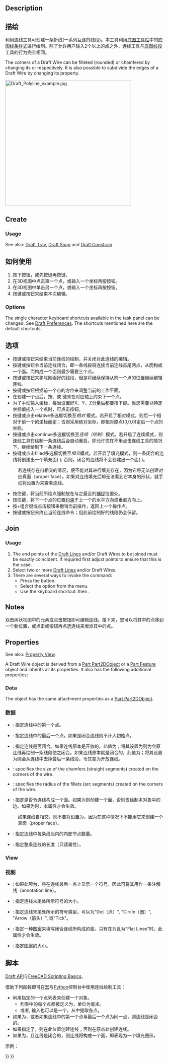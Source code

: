 <languages/>

{{Docnav
|[[Draft_Line|Line]]
|[[Draft_Fillet|Fillet]]
|[[Draft_Workbench|Draft]]
|IconL=Draft_Line.svg 
|IconR=Draft_Fillet.svg
|IconC=Workbench_Draft.svg
}}

{{GuiCommand
|Name=Draft Wire
|MenuLocation=Drafting → Polyline<br>2D Drafting → Polyline
|Workbenches=[[Draft_Workbench|Draft]], [[BIM_Workbench|BIM]]
|Shortcut={{KEY|P}} {{KEY|L}}
|Version=0.7
|SeeAlso=[[Draft_Line|Draft Line]], [[Draft_BSpline|Draft BSpline]]
}}

==Description== 

<div class="mw-translate-fuzzy">
==描绘==
利用连线工具可创建一条折线(一系列互连的线段)。本工具利用[[Draft Tray|底图工具栏]]中的[[Draft Linestyle|底图线条样式]]进行绘制。除了允许用户输入2个以上的点之外，连线工具与[[Draft Line|底图线段]]工具的行为完全相同。
</div>

The corners of a Draft Wire can be filleted (rounded) or chamfered by changing its {{PropertyData|Fillet Radius}} or {{PropertyData|Chamfer Size}} respectively. It is also possible to subdivide the edges of a Draft Wire by changing its {{PropertyData|Subdivisions}} property.

[[Image:Draft_Polyline_example.jpg|400px]]
{{Caption|多点定一连线}}

==Create==

===Usage===

See also: [[Draft_Tray|Draft Tray]], [[Draft_Snap|Draft Snap]] and [[Draft_Constrain|Draft Constrain]].

<div class="mw-translate-fuzzy">
==如何使用==
# 按下{{Button|[[Image:Draft Wire.svg|16px]] [[Draft_Wire/zh-cn|Draft Wire]]}}按钮，或先按{{KEY|W}}键再按{{KEY|I}}键。
# 在3D视图中点击第一个点，或输入一个坐标再按{{Button|[[Image:Draft_AddPoint.svg|16px]] add point}}按钮。
# 在3D视图中单击另一个点，或输入一个坐标再按{{Button|[[Image:Draft_AddPoint.svg|16px]] add point}}按钮。
# 按{{KEY|Esc}}键或{{Button|Close}}按钮来结束本次编辑。
</div>

===Options===

The single character keyboard shortcuts available in the task panel can be changed. See [[Draft_Preferences|Draft Preferences]]. The shortcuts mentioned here are the default shortcuts.

<div class="mw-translate-fuzzy">
==选项==
* 按{{KEY|A}}键或{{Button|[[Image:Draft FinishLine.png|12px]] Finish}}按钮来结束当前连线的绘制，并关闭对此连线的编辑。
* 按{{KEY|O}}键或{{Button|[[Image:Draft CloseLine.png|12px]] Close}}按钮令当前连线闭合，即一条线段将连接当前连线首尾两点，从而构成一个面。而构成一个面则最少需要三个点。
* 按{{KEY|W}}键或{{Button|[[Image:Draft Wipe.svg|12px]] Wipe}}按钮来移除刚画好的线段，但是将继续保持从前一个点的位置继续编辑连线。
* 按{{KEY|U}}键或{{Button|[[Image:Draft SelectPlane.svg|12px]] [[Draft_SelectPlane|Set WP]]}}按钮根据前一个点的方位来调整当前的工作平面。
* 在创建一个点后，按{{KEY|X}}、{{KEY|Y}}或 {{KEY|Z}}键来在对应轴上约束下一个点。
* 为了手动输入坐标，每当设置好X、Y、Z分量后都要按下{{KEY|Enter}}键。当您需要以特定坐标值插入一个点时，可点击{{Button|[[Image:Draft_AddPoint.svg|16px]] |add point}}按钮。
* 按{{KEY|R}}键或点击relative多选框切换至''相对'' 模式。若开启了相对模式，则后一个相对于前一个的坐标而定；否则采用绝对坐标，即相对原点(0,0,0)定后一个点的坐标。
* 按{{KEY|T}}键或点击continue多选框切换至''连续（绘制）''模式。若开启了连续模式，则连线工具在绘制一条连线后会自动重启，即允许您在不用点击连线工具的情况下，继续绘制下一条连线。
* 按{{KEY|L}}键或点击filled多选框切换至''填充''模式。若开启了填充模式，则一条闭合的连线将创建出一个填充面({{PropertyData|Make Face}} {{TRUE}}); 否则，闭合的连线将不会创建出一个面({{PropertyData|Make Face}} {{FALSE}})。
:{{Emphasis|请注意:}} 若连线存在自相交的情况，便不能对其进行填充存在，因为它将无法创建对应真面（proper face）。如果对连线填充后却无法看到它本身的形状，就手动将{{PropertyData|Make Face}}设置为{{FALSE}}来查看连线。
* 按住{{KEY|Ctrl}}键，将当前所绘点强制放在与之最近的[[Draft_Snap|捕捉]]位置处。
* 按住{{KEY|Shift}}键，将下一个点的位置[[Draft_Constrain|约束]]于上一个的水平方向或垂直方向上。
* 按{{KEY|Ctrl}}+{{KEY|Z}}组合键或点击{{button|[[Image:Draft UndoLine.png|12px]] Undo}}按钮来撤销当前操作，返回上一个操作点。
* 按{{KEY|Esc}}键或{{button|Close}}按钮来终止当前连线命令；但此前绘制好的线段仍会保留。
</div>

==Join==

===Usage===

# The end points of the [[Draft_Line|Draft Lines]] and/or Draft Wires to be joined must be exactly coincident. If required first adjust points to ensure that this is the case.
# Select two or more [[Draft_Line|Draft Lines]] and/or Draft Wires.
# There are several ways to invoke the command:
#* Press the {{Button|[[Image:Draft_Wire.svg|16px]] [[Draft_Wire|Draft Wire]]}} button.
#* Select the {{MenuCommand|Drafting → [[Image:Draft_Wire.svg|16px]] Polyline}} option from the menu.
#* Use the keyboard shortcut: {{KEY|P}} then {{KEY|L}}.

==Notes==

<div class="mw-translate-fuzzy">
双击树状视图中的元素或点击{{Button|[[Image:Draft Edit.svg|16px]] [[Draft Edit]]}}按钮即可编辑连线。接下来，您可以将其中的点移到一个新位置，或点击{{Button|[[Image:Draft_AddPoint.svg|16px]] add point}}或{{Button|[[Image:Draft_DelPoint.svg|16px]] remove point}}按钮再点选连线来增添其中的点。
</div>

==Properties==

See also: [[Property_View|Property View]].

A Draft Wire object is derived from a [[Part_Part2DObject|Part Part2DObject]]{{VersionNoteMinus|1.0}} or a [[Part_Feature|Part Feature]] object{{VersionNotePlus|1.1}} and inherits all its properties. It also has the following additional properties:

===Data===

{{TitleProperty|Attachment}}

The object has the same attachment properties as a [[Part_Part2DObject#Data|Part Part2DObject]].

{{TitleProperty|Draft}}

<div class="mw-translate-fuzzy">
===数据===
* {{PropertyData|Start}}: 指定连线中的第一个点。
* {{PropertyData|End}}: 指定连线中的最后一个点，如果是闭合连线则不计入初始点。
* {{PropertyData|Closed}}: 指定连线是否闭合。如果连线原本是开放的，此值为{{FALSE}}；将其设置为{{TRUE}}则为会原连线再绘制一条线段使之闭合。如果连线原本就是闭合的，此值为{{TRUE}}；将其设置为{{FALSE}}则会从连线中去掉最后一条线段，令其变为开放连线。
* {{PropertyData|Chamfer Size}}: specifies the size of the chamfers (straight segments) created on the corners of the wire.
* {{PropertyData|Fillet Radius}}: specifies the radius of the fillets (arc segments) created on the corners of the wire.
* {{PropertyData|Make Face}}: 指定是否令连线构成一个面。如果为{{TRUE}}则创建一个面，否则仅绘制本对象中的边。如果{{PropertyData|Closed}}为{{TRUE}}时，本属性才会生效。
:{{Emphasis|请注意:}}如果连线自相交，则不要将{{PropertyData|Make Face}}设置为{{TRUE}}，因为在这种情况下不能用它来创建一个真面（proper face）。
* {{PropertyData|Subdivisions}}: 指定连线中每条线段内的内部节点数量。{{version|0.16}}
* {{PropertyData|Length}}: 指定整条连线的长度（只读属性）。
</div>

===View===

{{TitleProperty|Draft}}

<div class="mw-translate-fuzzy">
===视图===
* {{PropertyView|End Arrow}}: 如果此项为{{TRUE}}，将在连线最后一点上显示一个符号，因此可将其用作一条注解线（annotation line）。
* {{PropertyView|Arrow Size}}: 指定连线末尾处所示符号的大小。
* {{PropertyView|Arrow Type}}: 指定连线末尾处所示的符号类型，可以为"Dot（点）", "Circle（圈）", "Arrow（箭头）", 或"Tick"。
* {{PropertyView|Pattern}}: 指定一种[[Draft Pattern|图案]]来填写闭合连线所构成的面。只有在{{PropertyData|Make Face}}为{{TRUE}}且{{PropertyView|Display Mode}}为"Flat Lines"时，此属性才会生效。
* {{PropertyView|Pattern Size}}: 指定[[Draft Pattern|图案]]的大小。
</div>

<span id="Scripting"></span>
==脚本==

<div class="mw-translate-fuzzy">
{{Emphasis|参见:}} [[Draft API]]与[[FreeCAD Scripting Basics]]。
</div>

<div class="mw-translate-fuzzy">
借助下列函数即可在[[macros|宏]]与[[Python]]控制台中使用连线绘制工具：
</div>

{{Code|code=
wire = make_wire(pointslist, closed=False, placement=None, face=None, support=None)
wire = make_wire(Part.Wire, closed=False, placement=None, face=None, support=None)
}}

<div class="mw-translate-fuzzy">
* 利用指定的一个点列表{{incode|pointslist}}来创建一个{{incode|Wire}}对象。
** 列表中的每个点都被定义为{{incode|FreeCAD.Vector}}，单位为毫米。
** 或者, 输入也可以是一个{{incode|Part.Wire}}，从中提取各点。
* 如果{{incode|closed}}为{{incode|True}}，或者如果连线中的第一个点与最后一个点为同一点，则连线是闭合的。
* 如果指定了{{incode|placement}}，则在此位置创建连线；否则在原点处创建连线。
* 如果{{incode|face}}为{{incode|True}}，且连线是闭合的，则连线将构成一个面，即表现为一个填充图形。
</div>

示例： 

{{Code|code=
import FreeCAD as App
import Draft

doc = App.newDocument()

p1 = App.Vector(0, 0, 0)
p2 = App.Vector(1000, 1000, 0)
p3 = App.Vector(2000, 0, 0)

wire1 = Draft.make_wire([p1, p2, p3], closed=True)
wire2 = Draft.make_wire([p1, 2*p3, 1.3*p2], closed=True)
wire3 = Draft.make_wire([1.3*p3, p1, -1.7*p2], closed=True)

doc.recompute()
}}


{{Docnav
|[[Draft_Line|Line]]
|[[Draft_Fillet|Fillet]]
|[[Draft_Workbench|Draft]]
|IconL=Draft_Line.svg 
|IconR=Draft_Fillet.svg
|IconC=Workbench_Draft.svg
}}

{{Draft Tools navi{{#translation:}}}}
{{Userdocnavi{{#translation:}}}}